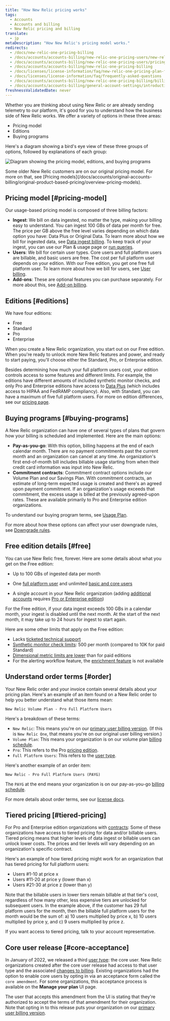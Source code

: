 ```yaml
---
title: "How New Relic pricing works" 
tags:
  - Accounts
  - Accounts and billing
  - New Relic pricing and billing 
translate:
  - jp
metaDescription: "How New Relic's pricing model works."
redirects:
  - /docs/new-relic-one-pricing-billing
  - /docs/accounts/accounts-billing/new-relic-one-pricing-users/new-relic-one-pricing-billing
  - /docs/accounts/accounts-billing/new-relic-one-pricing-users/pricing-billing
  - /docs/accounts/accounts-billing/new-relic-one-pricing-billing
  - /docs/licenses/license-information/faq/new-relic-one-pricing-plan-frequently-asked-questions
  - /docs/licenses/license-information/faq/frequently-asked-questions
  - /docs/accounts/accounts-billing/new-relic-one-pricing-billing/billing-ui
  - /docs/accounts/accounts-billing/general-account-settings/introduction-account-settings
freshnessValidatedDate: never
---
```






Whether you are thinking about using New Relic or are already sending telemetry to our platform, it's good for you to understand how the business side of New Relic works. We offer a variety of options in these three areas:

* Pricing model
* Editions
* Buying programs 

Here's a diagram showing a bird's eye view of these three groups of options, followed by explanations of each group:

<img
    title="Diagram showing the pricing model, editions, and buying programs"
    alt="Diagram showing the pricing model, editions, and buying programs"
    src={accountsPricingDiagram}
/>

<Callout variant="tip">
Some older New Relic customers are on our original pricing model. For more on that, see [Pricing models](/docs/accounts/original-accounts-billing/original-product-based-pricing/overview-pricing-models).
</Callout>

## Pricing model [#pricing-model]

Our usage-based pricing model is composed of three billing factors:

* **Ingest**: We bill on data ingested, no matter the type, making your billing easy to understand. You can ingest 100 GBs of data per month for free. The price per GB above the free level varies depending on which data option you have: Data Plus or Original Data. To learn more about how we bill for ingested data, see [Data ingest billing](/docs/accounts/accounts-billing/new-relic-one-pricing-billing/data-ingest-billing/). To keep track of your ingest, you can use our Plan & usage page or [run queries](/docs/accounts/accounts-billing/new-relic-one-pricing-billing/usage-queries-alerts/).
* **Users**: We bill for certain user types. Core users and full platform users are billable, and basic users are free. The cost per full platform user depends on your edition. With our Free edition, you get one free full platform user. To learn more about how we bill for users, see [User billing](/docs/accounts/accounts-billing/new-relic-one-pricing-billing/user-count-billing/).
* **Add-ons**: These are optional features you can purchase separately. For more about this, see [Add-on billing](/docs/accounts/accounts-billing/new-relic-one-pricing-billing/add-on-billing).

## Editions [#editions]

We have four editions: 

* Free
* Standard
* Pro
* Enterprise

When you create a New Relic organization, you start out on our Free edition. When you're ready to unlock more New Relic features and power, and ready to start paying, you'll choose either the Standard, Pro, or Enterprise edition. 

Besides determining how much your full platform users cost, your edition controls access to some features and different limits. For example, the editions have different amounts of included synthetic monitor checks, and only Pro and Enterprise editions have access to [Data Plus](/docs/accounts/accounts-billing/new-relic-one-pricing-billing/data-ingest-billing/#data-plus) (which includes access to HIPAA and FedRAMP compliancy). Also, with Standard, you can have a maximum of five full platform users. For more on edition differences, see our [pricing page](https://newrelic.com/pricing). 

## Buying programs [#buying-programs]

A New Relic organization can have one of several types of plans that govern how your billing is scheduled and implemented. Here are the main options:

* **Pay-as-you-go**: With this option, billing happens at the end of each calendar month. There are no payment commitments past the current month and an organization can cancel at any time. An organization's first end-of-month bill includes billable usage starting from when their credit card information was input into New Relic.
* **Commitment contracts**: Commitment contract options include our Volume Plan and our Savings Plan. With commitment contracts, an estimate of long-term expected usage is created and there's an agreed upon payment commitment. If an organization's usage exceeds that commitment, the excess usage is billed at the previously agreed-upon rates. These are available primarily to Pro and Enterprise edition organizations. 

To understand our buying program terms, see [Usage Plan](/docs/licenses/license-information/usage-plans/new-relic-usage-plan).

For more about how these options can affect your user downgrade rules, see [Downgrade rules](/docs/accounts/accounts-billing/new-relic-one-pricing-billing/user-count-billing#user-downgrade-rules).

## Free edition details [#free]

You can use New Relic free, forever. Here are some details about what you get on the Free edition: 

* Up to 100 GBs of ingested data per month
* One [full platform user](/docs/accounts/accounts-billing/new-relic-one-user-management/user-type) and unlimited [basic and core users](/docs/accounts/accounts-billing/new-relic-one-user-management/user-type)

* A single account in your New Relic organization (adding [additional accounts](/docs/accounts/accounts-billing/account-structure/new-relic-account-structure) requires [Pro or Enterprise edition](#editions))

For the Free edition, if your data ingest exceeds 100 GBs in a calendar month, your ingest is disabled until the next month. At the start of the next month, it may take up to 24 hours for ingest to start again.

Here are some other limits that apply on the Free edition:

* Lacks [ticketed technical support](/docs/licenses/license-information/general-usage-licenses/global-technical-support-offerings)
* [Synthetic monitor check limits](/docs/synthetics/synthetic-monitoring/using-monitors/monitor-limits): 500 per month (compared to 10K for paid Standard)
* [Dimensional metric limits are lower](/docs/data-apis/ingest-apis/metric-api/metric-api-limits-restricted-attributes/#additional-considerations) than for paid editions
* For the alerting workflow feature, the [enrichment feature](/docs/alerts-applied-intelligence/applied-intelligence/incident-workflows/incident-workflows/#enrichments) is not available 

## Understand order terms [#order]

Your New Relic order and your invoice contain several details about your pricing plan. Here's an example of an item found on a New Relic order to help you better understand what those items mean: 

```
New Relic Volume Plan - Pro Full Platform Users
```

Here's a breakdown of these terms: 

* `New Relic`: This means you're on our [primary user billing version](/docs/accounts/accounts-billing/new-relic-one-pricing-billing/user-count-billing/#pricing-versions). (If this is `New Relic One`, that means you're on our original user billing version.)
* `Volume Plan`: This means your organization is on our volume plan [billing schedule](#usage-plans).
*  `Pro`: This refers to the Pro [pricing edition](#editions). 
* `Full Platform Users`: This refers to the [user type](/docs/accounts/accounts-billing/new-relic-one-user-management/user-type). 


Here's another example of an order item: 

```
New Relic - Pro Full Platform Users (PAYG)
```

The `PAYG` at the end means your organization is on our pay-as-you-go [billing schedule](#usage-plans). 

For more details about order terms, see our [license docs](/docs/licenses/license-information/usage-plans/new-relic-one-usage-plan-descriptions).

## Tiered pricing [#tiered-pricing]

For Pro and Enterprise edition organizations with [contracts](#editions): Some of these organizations have access to tiered pricing for data and/or billable users. Tiered pricing means that higher levels of data ingest or billable users can unlock lower costs. The prices and tier levels will vary depending on an organization's specific contract. 

Here's an example of how tiered pricing might work for an organization that has tiered pricing for full platform users:

* Users #1-10 at price x
* Users #11-20 at price y (lower than x)
* Users #21-30 at price z (lower than y)

Note that the billable users in lower tiers remain billable at that tier's cost, regardless of how many other, less expensive tiers are unlocked for subsequent users. In the example above, if the customer has 29 full platform users for the month, then the billable full platform users for the month would be the sum of: a) 10 users multiplied by price x, b) 10 users multiplied by price y, and c) 9 users multiplied by price z. 

If you want access to tiered pricing, talk to your account representative. 

## Core user release [#core-acceptance]

In January of 2022, we released a third [user type](/docs/accounts/accounts-billing/new-relic-one-user-management/user-type): the core user. New Relic organizations created after the core user release had access to that user type and the associated [changes to billing](/docs/accounts/accounts-billing/new-relic-one-pricing-billing/user-count-billing/#pricing-versions). Existing organizations had the option to enable core users by opting in via an acceptance form called the `core amendment`. For some organizations, this acceptance process is available on the **Manage your plan** UI page. 

The user that accepts this amendment from the UI is stating that they're authorized to accept the terms of that amendment for their organization. Note that opting in to this release puts your organization on our [primary user billing version](/docs/accounts/accounts-billing/new-relic-one-pricing-billing/user-count-billing/#pricing-versions). 